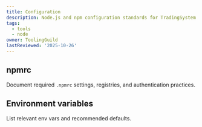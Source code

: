 ```yaml
---
title: Configuration
description: Node.js and npm configuration standards for TradingSystem.
tags:
  - tools
  - node
owner: ToolingGuild
lastReviewed: '2025-10-26'
---
```

## npmrc

Document required `.npmrc` settings, registries, and authentication practices.

## Environment variables

List relevant env vars and recommended defaults.
